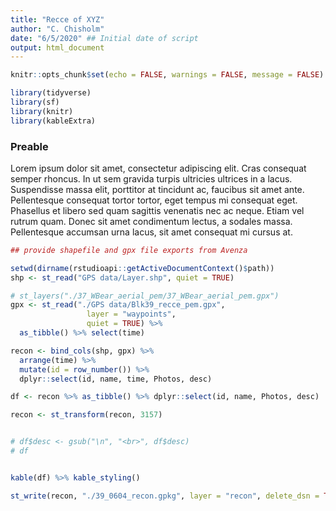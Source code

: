 ```yaml
---
title: "Recce of XYZ"
author: "C. Chisholm"
date: "6/5/2020" ## Initial date of script
output: html_document
---
```


```r
knitr::opts_chunk$set(echo = FALSE, warnings = FALSE, message = FALSE)

library(tidyverse)
library(sf)
library(knitr)
library(kableExtra)
```


### Preable

Lorem ipsum dolor sit amet, consectetur adipiscing elit. Cras consequat semper rhoncus. In ut sem gravida turpis ultricies ultrices in a lacus. Suspendisse massa elit, porttitor at tincidunt ac, faucibus sit amet ante. Pellentesque consequat tortor tortor, eget tempus mi consequat eget. Phasellus et libero sed quam sagittis venenatis nec ac neque. Etiam vel rutrum quam. Donec sit amet condimentum lectus, a sodales massa. Pellentesque accumsan urna lacus, sit amet consequat mi cursus at.

```r
## provide shapefile and gpx file exports from Avenza

setwd(dirname(rstudioapi::getActiveDocumentContext()$path))
shp <- st_read("GPS data/Layer.shp", quiet = TRUE)

# st_layers("./37_WBear_aerial_pem/37_WBear_aerial_pem.gpx")
gpx <- st_read("./GPS data/Blk39_recce_pem.gpx",
                 layer = "waypoints",
                 quiet = TRUE) %>%
  as_tibble() %>% select(time)

recon <- bind_cols(shp, gpx) %>%
  arrange(time) %>%
  mutate(id = row_number()) %>%
  dplyr::select(id, name, time, Photos, desc)

df <- recon %>% as_tibble() %>% dplyr::select(id, name, Photos, desc)

recon <- st_transform(recon, 3157)


# df$desc <- gsub("\n", "<br>", df$desc)
# df


kable(df) %>% kable_styling()
```


```r
st_write(recon, "./39_0604_recon.gpkg", layer = "recon", delete_dsn = TRUE, quiet = TRUE)

```
